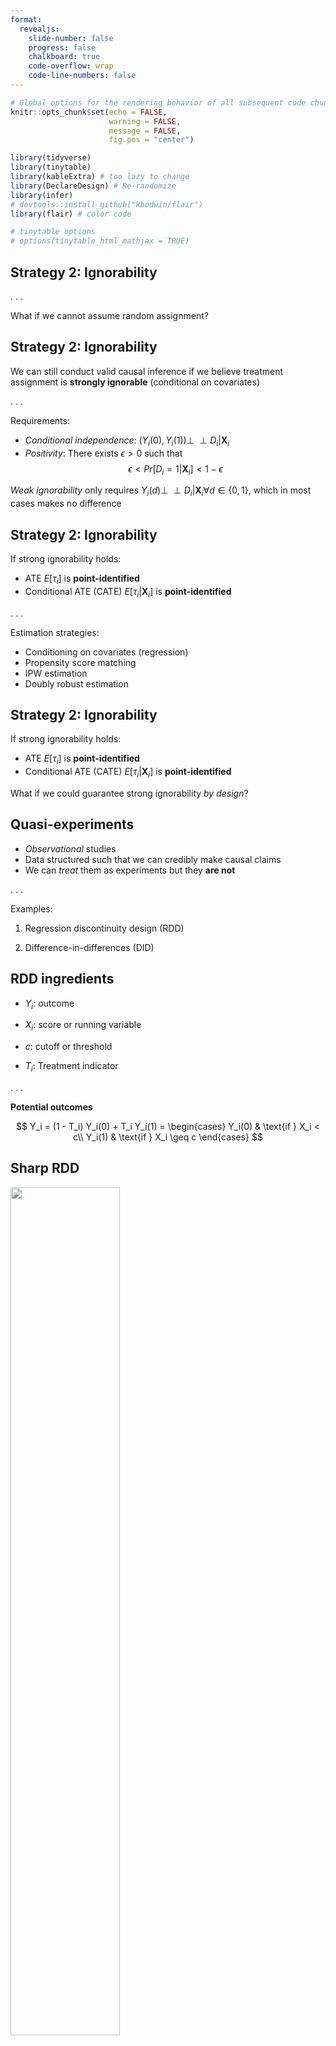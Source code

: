 ```yaml
---
format: 
  revealjs:
    slide-number: false
    progress: false
    chalkboard: true
    code-overflow: wrap
    code-line-numbers: false
---
```



```r
# Global options for the rendering behavior of all subsequent code chunks
knitr::opts_chunk$set(echo = FALSE, 
                      warning = FALSE,
                      message = FALSE,
                      fig.pos = "center")

library(tidyverse)
library(tinytable)
library(kableExtra) # too lazy to change
library(DeclareDesign) # Re-randomize
library(infer)
# devtools::install_github("kbodwin/flair")
library(flair) # color code

# tinytable options
# options(tinytable_html_mathjax = TRUE)
```


## Strategy 2: Ignorability

. . .

What if we cannot assume random assignment?

## Strategy 2: Ignorability

We can still conduct valid causal inference if we believe treatment assignment is **strongly ignorable** (conditional on covariates)

. . .

Requirements:

::: incremental
- *Conditional independence*: $(Y_i(0), Y_i(1)) \perp \!\!\! \perp D_i | \mathbf{X}_i$
- *Positivity*: There exists $\epsilon > 0$ such that $$\epsilon < Pr[D_i = 1 | \mathbf{X}_i] < 1 - \epsilon$$
:::

::: aside
*Weak ignorability* only requires $Y_i(d) \perp \!\!\! \perp D_i | \mathbf{X}_i \forall d \in \{0, 1\}$, which in most cases makes no difference
:::

## Strategy 2: Ignorability

If strong ignorability holds:

::: incremental
- ATE $E[\tau_i]$  is **point-identified**
- Conditional ATE (CATE) $E[\tau_i | \mathbf{X}_i]$ is **point-identified**
:::

. . .

Estimation strategies:

::: incremental
- Conditioning on covariates (regression)
- Propensity score matching
- IPW estimation
- Doubly robust estimation
:::

## Strategy 2: Ignorability

If strong ignorability holds:

- ATE $E[\tau_i]$  is **point-identified**
- Conditional ATE (CATE) $E[\tau_i | \mathbf{X}_i]$ is **point-identified**

::: {.r-stack}
What if we could guarantee strong ignorability *by design*?
:::

## Quasi-experiments

::: incremental
- *Observational* studies
- Data structured such that we can credibly make causal claims
- We can *treat* them as experiments but they **are not**
:::

. . .

Examples:

1. Regression discontinuity design (RDD)

2. Difference-in-differences (DID)

## RDD ingredients

::: incremental
- $Y_i$: outcome

- $X_i$: score or running variable

- $c$: cutoff or threshold

- $T_i$: Treatment indicator
:::

. . .

**Potential outcomes**

$$
Y_i = (1 - T_i) Y_i(0) + T_i Y_i(1) = \begin{cases}
Y_i(0) & \text{if } X_i < c\\
Y_i(1) & \text{if } X_i \geq c
\end{cases}
$$

## Sharp RDD

![](fig/rd_assign.png){fig-align="center" width=59%}

::: aside
Called *sharp* because treatment assignment is *deterministic* on the cutoff
:::

## Interpretation: Two approaches

:::: {.columns}

::: {.column width="60%"}

![](fig/rd_assign.png)

:::

::: {.column width="40%"}


1. Local randomization

2. Continuity-based


:::
::::

## Local randomization approach

:::: {.columns}
::: {.column width="60%"}
![](fig/rd_rand.png)
:::

::: {.column width="40%"}
::: incremental
- Bandwidth $\mathcal{W} = [c−w,c+w]$

- Treatment **as-if** random within $\mathcal{W}$

- ATE *point-identified* within $\mathcal{W}$

:::

:::

::::


## Local randomization approach

:::: {.columns}
::: {.column width="60%"}
![](fig/rd_rand.png)
:::

::: {.column width="40%"}

**Requirements**

::: incremental
1. Known probability distribution of scores within $\mathcal{W}$ ($\equiv$ random assignment)

2. Potential outcomes **not affected by scores** within $\mathcal{W}$

:::

:::

::::

## Local randomization approach

:::: {.columns}
::: {.column width="60%"}
![](fig/rd_rand.png)
:::

::: {.column width="40%"}

**Estimation**

::: incremental
- Difference in means within $\mathcal{W}$
:::

**Inference**

::: incremental

1. Randomization inference

2. Normal-approximation (*super-population*)

:::

:::

::::

## Continuity-based approach

:::: {.columns}
::: {.column width="60%"}
![](fig/rd_cont.png)
:::

::: {.column width="40%"}
::: incremental
- ATE is *point-identified* at cutoff

- $\tau_{SRD} \equiv E[Y_i(1) - Y_i(0) | X_i = c]$

- But it does not exist!

- Still, we can approximate

:::

:::

::::

## Continuity-based approach

:::: {.columns}
::: {.column width="60%"}
![](fig/rd_cont.png)
:::

::: {.column width="40%"}

- ATE is *point-identified* at cutoff

- $\tau_{SRD} \equiv E[Y_i(1) - Y_i(0) | X_i = c]$

- But it does not exist!

- Still, we can approximate

$$
\begin{align}
&\tau_{SRD} = \\
& \lim_{x \downarrow c} E[Y_i | X_i = x] -
\lim_{x \uparrow c} E[Y_i | X_i x]
\end{align}
$$
:::

::::

## Local polynomial point estimation

**Steps**

::: incremental
1. Choose polynomial $p$ and kernel function $K(\cdot)$

2. Choose bandwidth $h$

3. Fit $\widehat \mu_+$ and $\widehat \mu_-$ via *weighted least-squares* (based on $K(\cdot)$)

4. Estimate: $\widehat \tau_{SRD} = \widehat \mu_+ - \widehat \mu_-$

5. Inference: Correct for adaptive bandwidth selection
:::

::: aside
This a non-parametric procedure since most choices are automated to find optimal MSE
:::

## Polynomial $p$

::: aside
Different polynomials yield different estimates
:::

![](fig/rdd_poly.png){fig-align="center" width=90%}

## Kernel function $K(\cdot)$

![](fig/rd_kernel.png){fig-align="center" width=60%}

::: aside
$K(\cdot)$ assigns weights to units based on distance to cutoff (triangular performs better)
:::

## Bandwidth $h$

::: aside
**Narrower:** less bias, more variance. 
**Wider:** more bias, less variance 
:::

![](fig/rdd_bw2.png){fig-align="center" width=90%}

## DID ingredients

::: incremental

- Time periods: $t = \{1,2\}$ (Before/after treatment)

- Treatment: $D_i = \{0,1\}$

- Potential outcomes: $Y_{i,t}(0) = Y_{i,t}(0, 0)$ and $Y_{i,t}(1) = Y_{i,t}(0, 1)$

:::

. . .

**Switching equation**

$$
Y_{i,t} = D_i Y_{i,t}(1) + (1-D_i) Y_{i,t}(0)
$$


::: aside
Same as canonical potential outcomes framework but now with time periods
:::

## Causal estimand

. . .

**Average treated effect on the treated (ATT) in $t=2$**

$$
\tau_2 = E[Y_{i,2}(1) - Y_{i,2}(0) | D_i = 1]
$$

::: incremental
- Cannot observe directly

- Cannot avoid selection bias

- But before/after setup allows for valid estimation
:::

## Causal estimand

![](fig/dd.png)

## DID estimation

![](fig/dd.png)


$$
\widehat{ATT} =  [\text{Mean}(B) - \text{Mean}(A)] - [\text{Mean}(D) - \text{Mean}(C)]
$$



## DID estimation



![](fig/dd.png)

$$
\widehat{ATT} =  \underbrace{[\text{Mean}(B) - \text{Mean}(A)]}_\text{Difference} - \underbrace{[\text{Mean}(D) - \text{Mean}(C)]}_\text{Difference}
$$

## DID estimation

![](fig/dd.png)

$$
\widehat{ATT} =  \underbrace{\underbrace{[\text{Mean}(B) - \text{Mean}(A)]}_\text{Difference} - \underbrace{[\text{Mean}(D) - \text{Mean}(C)]}_\text{Difference}}_\text{Difference-in-differences}
$$

## Rewrite as a regression estimator

. . .

**Two time periods**


$$
\begin{align}
Y = & \beta_0 + \beta_1 \text{Treated} + \beta_2 \text{Post-treatment} + \\
& \color{purple}{\beta_3 \text{Treated} \times \text{Post-treatment}} + \varepsilon
\end{align}
$$

. . .


```r
lm(Y ~ Treated * Post-treatment, data = dat) # both are the same

lm(Y ~ Treated + Post-treatment + Treated:Post-treatment, data= dat)
```


## Rewrite as a regression estimator

**Multiple time periods**

. . .

$$
Y = \alpha_i + \alpha_t + \color{purple}{\beta_1 \text{Treated}} + \varepsilon
$$

. . .

Know as the two-way fixed-effects estimator (TWFE)

. . .

```r
lm_robust(
  Y ~ Treated,
  fixed_effects = ~Unit + Time,
  clusters = Unit,
  se_type = "stata", # faster computing
  data = dat
)
```

## Assumption: Parallel trends

![](fig/dd_trend_1.png)

## What if we break parallel trends?

![](fig/dd_trend_2.png)

## What if we break parallel trends?

![](fig/dd_trend_3.png)

## Challenge: Staggered adoption


![](fig/dd_timing.png)

::: aside
See [Roth et al 2023](https://doi.org/10.1016/j.jeconom.2023.03.008) and [`did`](https://bcallaway11.github.io/did/) package for details
:::

::: {style="text-align: center"}
## Thank you! {.center background-color="#D2D755"}

&nbsp;

![](fig/panda_dance.gif){fig-align="center" width="10%" height="10%"} 
:::